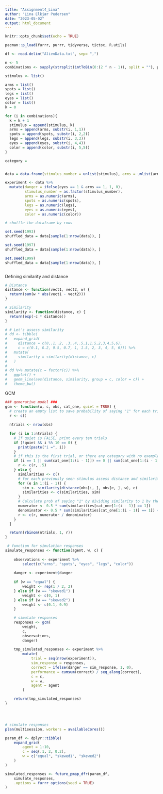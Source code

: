 ```yaml
---
title: "Assignment4_Lina"
author: "Lina Elkjær Pedersen"
date: "2023-05-02"
output: html_document
---
```


```r
knitr::opts_chunk$set(echo = TRUE)
```

```r
pacman::p_load(furrr, purrr, tidyverse, tictoc, R.utils)
```


```r
df <- read.delim("AlienData.txt", sep= ",")
```


```r

n <- 5
combinations <- sapply(strsplit(intToBin(0:(2 ^ n - 1)), split = ""), paste0, collapse = "")

stimulus <- list()

arms = list()
spots = list()
legs = list()
eyes = list()
color = list()
k = 0

for (i in combinations){
  k = k + 1
  stimulus = append(stimulus, k)
  arms = append(arms, substr(i, 1,1))
  spots = append(spots, substr(i, 2,2))
  legs = append(legs, substr(i, 3,3))
  eyes = append(eyes, substr(i, 4,4))
  color = append(color, substr(i, 5,5))
}

category = 


data = data.frame(stimulus_number = unlist(stimulus), arms = unlist(arms), spots = unlist(spots), legs = unlist(legs), eyes = unlist(eyes), color = unlist(color))

experiment <- data %>%
  mutate(danger = ifelse(eyes == 1 & arms == 1, 1, 0), 
         stimulus_number = as.factor(stimulus_number),
         arms = as.numeric(arms),
         spots = as.numeric(spots), 
         legs = as.numeric(legs),
         eyes = as.numeric(eyes), 
         color = as.numeric(color))

# shuffle the dataframe by rows

set.seed(1993)
shuffled_data = data[sample(1:nrow(data)), ]

set.seed(1997)
shuffled_data = data[sample(1:nrow(data)), ]

set.seed(1999)
shuffled_data = data[sample(1:nrow(data)), ]



```


Defining similarity and distance
```r
# Distance 
distance <- function(vect1, vect2, w) {
  return(sum(w * abs(vect1 - vect2)))
}

# Similarity
similarity <- function(distance, c) {
  return(exp(-c * distance))
}

# # Let's assess similarity
# dd <- tibble(
#   expand_grid(
#     distance = c(0,.1,.2, .3,.4,.5,1,1.5,2,3,4,5,6), 
#     c = c(0.1, 0.2, 0.5, 0.7, 1, 1.5, 2, 3, 4, 5, 6))) %>% 
#   mutate(
#     similarity = similarity(distance, c)
#   )
# 
# dd %>% mutate(c = factor(c)) %>%
#   ggplot() +
#   geom_line(aes(distance, similarity, group = c, color = c)) + 
#   theme_bw()
```


GCM 

```r
### generative model ###
gcm <- function(w, c, obs, cat_one, quiet = TRUE) {
  # create an empty list to save probability of saying "1" for each trial
  r <- c()
  
  ntrials <- nrow(obs)
  
  for (i in 1:ntrials) {
    # If quiet is FALSE, print every ten trials
    if (!quiet && i %% 10 == 0) {
      print(paste("i =", i))
    }
    # if this is the first trial, or there any category with no exemplars seen yet, set the choice to random
    if (i == 1 || sum(cat_one[1:(i - 1)]) == 0 || sum(cat_one[1:(i - 1)]) == (i - 1)) {
      r <- c(r, .5)
    } else {
      similarities <- c()
      # for each previously seen stimulus assess distance and similarity
      for (e in 1:(i - 1)) {
        sim <- similarity(distance(obs[i, ], obs[e, ], w), c)
        similarities <- c(similarities, sim)
      }
      # Calculate prob of saying "1" by dividing similarity to 1 by the sum of similarity to 1 and to 2
      numerator <- 0.5 * sum(similarities[cat_one[1:(i - 1)] == 1])
      denominator <- 0.5 * sum(similarities[cat_one[1:(i - 1)] == 1]) + 0.5 * sum(similarities[cat_one[1:(i - 1)] == 0])
      r <- c(r, numerator / denominator)
    }
  }

  return(rbinom(ntrials, 1, r))
}
```






```r
 # function for simulation responses
simulate_responses <- function(agent, w, c) {
    
    observations <- experiment %>%
        select(c("arms", "spots", "eyes", "legs", "color"))
    
    danger <- experiment$danger
    
    if (w == "equal") {
        weight <- rep(1 / 2, 2)
    } else if (w == "skewed1") {
        weight <- c(0, 1)
    } else if (w == "skewed2") {
        weight <- c(0.1, 0.9)
    }

    # simulate responses
    responses <- gcm(
        weight,
        c,
        observations,
        danger)
    
    tmp_simulated_responses <- experiment %>%
        mutate(
            trial = seq(nrow(experiment)),
            sim_response = responses,
            correct = ifelse(danger == sim_response, 1, 0),
            performance = cumsum(correct) / seq_along(correct),
            c = c,
            w = w,
            agent = agent
        )

    return(tmp_simulated_responses)
}




# simulate responses
plan(multisession, workers = availableCores())

param_df <- dplyr::tibble(
    expand_grid(
        agent = 1:10,
        c = seq(.1, 2, 0.2),
        w = c("equal", "skewed1", "skewed2")
    )
)

simulated_responses <- future_pmap_dfr(param_df,
    simulate_responses,
    .options = furrr_options(seed = TRUE)
)
```

